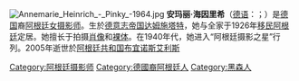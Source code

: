 [[File:Annemarie_Heinrich_-_Pinky_-1964.jpg|right]]
'''安玛丽·海因里希'''（[[德语|德语]]：'''{{lang|de|Annemarie Heinrich}}'''；{{bd|1912年|1月2日|2005年|9月22日}}）是[[德国|德国]]裔[[阿根廷|阿根廷]][[女|女]][[摄影师|摄影师]]。生於[[德意志帝国|德意志帝国]][[达姆施塔特|达姆施塔特]]，她与全家于1926年[[移民|移民]][[阿根廷|阿根廷]]定居。她擅长于拍摄[[肖像|肖像]]和[[裸体|裸体]]。在1940年代，她进入“阿根廷摄影之星”行列。2005年逝世於[[阿根廷共和国|阿根廷共和国]][[布宜诺斯艾利斯|布宜诺斯艾利斯]]

{{commons|Annemarie Heinrich|安玛丽·海因里希}}
{{DEFAULTSORT:Heinrich, Annemarie}}
[[Category:阿根廷摄影师|Category:阿根廷摄影师]]
[[Category:德國裔阿根廷人|Category:德國裔阿根廷人]]
[[Category:黑森人|Category:黑森人]]